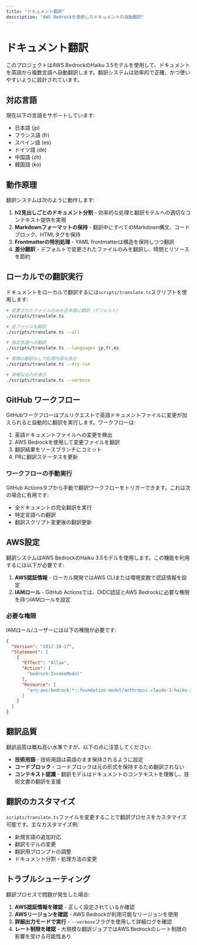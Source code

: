 ```yaml
---
title: "ドキュメント翻訳"
description: "AWS Bedrockを使用したドキュメントの自動翻訳"
---
```




# ドキュメント翻訳

このプロジェクトはAWS BedrockのHaiku 3.5モデルを使用して、ドキュメントを英語から複数言語へ自動翻訳します。翻訳システムは効率的で正確、かつ使いやすいように設計されています。

## 対応言語

現在以下の言語をサポートしています:

- 日本語 (jp)
- フランス語 (fr)
- スペイン語 (es)
- ドイツ語 (de)
- 中国語 (zh)
- 韓国語 (ko)

## 動作原理

翻訳システムは次のように動作します:

1. **h2見出しごとのドキュメント分割** - 効率的な処理と翻訳モデルへの適切なコンテキスト提供を実現
2. **Markdownフォーマットの保持** - 翻訳中にすべてのMarkdown構文、コードブロック、HTMLタグを保持
3. **Frontmatterの特別処理** - YAML frontmatterは構造を保持しつつ翻訳
4. **差分翻訳** - デフォルトで変更されたファイルのみを翻訳し、時間とリソースを節約

## ローカルでの翻訳実行

ドキュメントをローカルで翻訳するには`scripts/translate.ts`スクリプトを使用します:

```bash
# 変更されたファイルのみを日本語に翻訳（デフォルト）
./scripts/translate.ts

# 全ファイルを翻訳
./scripts/translate.ts --all

# 指定言語への翻訳
./scripts/translate.ts --languages jp,fr,es

# 実際の翻訳なしで処理内容を表示
./scripts/translate.ts --dry-run

# 詳細な出力を表示
./scripts/translate.ts --verbose
```

## GitHub ワークフロー

GitHubワークフローはプルリクエストで英語ドキュメントファイルに変更が加えられると自動的に翻訳を実行します。ワークフローは:

1. 英語ドキュメントファイルへの変更を検出
2. AWS Bedrockを使用して変更ファイルを翻訳
3. 翻訳結果をソースブランチにコミット
4. PRに翻訳ステータスを更新

### ワークフローの手動実行

GitHub Actionsタブから手動で翻訳ワークフローをトリガーできます。これは次の場合に有用です:

- 全ドキュメントの完全翻訳を実行
- 特定言語への翻訳
- 翻訳スクリプト変更後の翻訳更新

## AWS設定

翻訳システムはAWS BedrockのHaiku 3.5モデルを使用します。この機能を利用するには以下が必要です:

1. **AWS認証情報** - ローカル開発ではAWS CLIまたは環境変数で認証情報を設定
2. **IAMロール** - GitHub Actionsでは、OIDC認証とAWS Bedrockに必要な権限を持つIAMロールを設定

### 必要な権限

IAMロール/ユーザーには以下の権限が必要です:

```json
{
  "Version": "2012-10-17",
  "Statement": [
    {
      "Effect": "Allow",
      "Action": [
        "bedrock:InvokeModel"
      ],
      "Resource": [
        "arn:aws:bedrock:*::foundation-model/anthropic.claude-3-haiku-20240307-v1:0"
      ]
    }
  ]
}
```

## 翻訳品質

翻訳品質は概ね高い水準ですが、以下の点に注意してください:

- **技術用語** - 技術用語は英語のまま保持されるように設定
- **コードブロック** - コードブロックは元の形式を保持するため翻訳されない
- **コンテキスト認識** - 翻訳モデルはドキュメントのコンテキストを理解し、技術文書の翻訳を支援

## 翻訳のカスタマイズ

`scripts/translate.ts`ファイルを変更することで翻訳プロセスをカスタマイズ可能です。主なカスタマイズ例:

- 新規言語の追加対応
- 翻訳モデルの変更
- 翻訳用プロンプトの調整
- ドキュメント分割・処理方法の変更

## トラブルシューティング

翻訳プロセスで問題が発生した場合:

1. **AWS認証情報を確認** - 正しく設定されているか確認
2. **AWSリージョンを確認** - AWS Bedrockが利用可能なリージョンを使用
3. **詳細出力モードで実行** - `--verbose`フラグを使用して詳細ログを確認
4. **レート制限を確認** - 大規模な翻訳ジョブではAWS Bedrockのレート制限の影響を受ける可能性あり